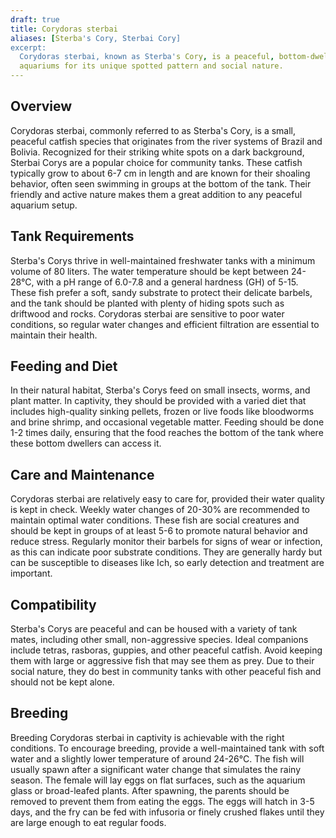 ```yaml
---
draft: true
title: Corydoras sterbai
aliases: [Sterba's Cory, Sterbai Cory]
excerpt:
  Corydoras sterbai, known as Sterba's Cory, is a peaceful, bottom-dwelling catfish that is popular in freshwater
  aquariums for its unique spotted pattern and social nature.
---
```


## Overview

Corydoras sterbai, commonly referred to as Sterba's Cory, is a small, peaceful catfish species that originates from the
river systems of Brazil and Bolivia. Recognized for their striking white spots on a dark background, Sterbai Corys are a
popular choice for community tanks. These catfish typically grow to about 6-7 cm in length and are known for their
shoaling behavior, often seen swimming in groups at the bottom of the tank. Their friendly and active nature makes them
a great addition to any peaceful aquarium setup.

## Tank Requirements

Sterba's Corys thrive in well-maintained freshwater tanks with a minimum volume of 80 liters. The water temperature
should be kept between 24-28°C, with a pH range of 6.0-7.8 and a general hardness (GH) of 5-15. These fish prefer a
soft, sandy substrate to protect their delicate barbels, and the tank should be planted with plenty of hiding spots such
as driftwood and rocks. Corydoras sterbai are sensitive to poor water conditions, so regular water changes and efficient
filtration are essential to maintain their health.

## Feeding and Diet

In their natural habitat, Sterba's Corys feed on small insects, worms, and plant matter. In captivity, they should be
provided with a varied diet that includes high-quality sinking pellets, frozen or live foods like bloodworms and brine
shrimp, and occasional vegetable matter. Feeding should be done 1-2 times daily, ensuring that the food reaches the
bottom of the tank where these bottom dwellers can access it.

## Care and Maintenance

Corydoras sterbai are relatively easy to care for, provided their water quality is kept in check. Weekly water changes
of 20-30% are recommended to maintain optimal water conditions. These fish are social creatures and should be kept in
groups of at least 5-6 to promote natural behavior and reduce stress. Regularly monitor their barbels for signs of wear
or infection, as this can indicate poor substrate conditions. They are generally hardy but can be susceptible to
diseases like Ich, so early detection and treatment are important.

## Compatibility

Sterba's Corys are peaceful and can be housed with a variety of tank mates, including other small, non-aggressive
species. Ideal companions include tetras, rasboras, guppies, and other peaceful catfish. Avoid keeping them with large
or aggressive fish that may see them as prey. Due to their social nature, they do best in community tanks with other
peaceful fish and should not be kept alone.

## Breeding

Breeding Corydoras sterbai in captivity is achievable with the right conditions. To encourage breeding, provide a
well-maintained tank with soft water and a slightly lower temperature of around 24-26°C. The fish will usually spawn
after a significant water change that simulates the rainy season. The female will lay eggs on flat surfaces, such as the
aquarium glass or broad-leafed plants. After spawning, the parents should be removed to prevent them from eating the
eggs. The eggs will hatch in 3-5 days, and the fry can be fed with infusoria or finely crushed flakes until they are
large enough to eat regular foods.
